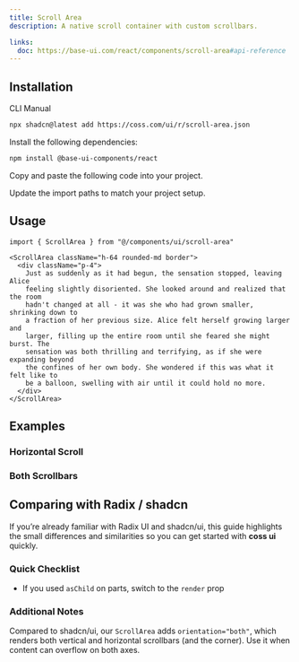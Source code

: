 ```yaml
---
title: Scroll Area
description: A native scroll container with custom scrollbars.

links:
  doc: https://base-ui.com/react/components/scroll-area#api-reference
---
```


<ComponentPreview
  name="scroll-area-demo"
  className="[&_.preview>*]:w-full [&_.preview>*]:max-w-64"
/>

## Installation

<CodeTabs>

<TabsList>
  <TabsTab value="cli">CLI</TabsTab>
  <TabsTab value="manual">Manual</TabsTab>
</TabsList>
<TabsPanel value="cli">

```bash
npx shadcn@latest add https://coss.com/ui/r/scroll-area.json
```

</TabsPanel>

<TabsPanel value="manual">

<Steps>

<Step>Install the following dependencies:</Step>

```bash
npm install @base-ui-components/react
```

<Step>Copy and paste the following code into your project.</Step>

<ComponentSource name="scroll-area" title="components/ui/scroll-area.tsx" />

<Step>Update the import paths to match your project setup.</Step>

</Steps>

</TabsPanel>

</CodeTabs>

## Usage

```tsx
import { ScrollArea } from "@/components/ui/scroll-area"
```

```tsx
<ScrollArea className="h-64 rounded-md border">
  <div className="p-4">
    Just as suddenly as it had begun, the sensation stopped, leaving Alice
    feeling slightly disoriented. She looked around and realized that the room
    hadn't changed at all - it was she who had grown smaller, shrinking down to
    a fraction of her previous size. Alice felt herself growing larger and
    larger, filling up the entire room until she feared she might burst. The
    sensation was both thrilling and terrifying, as if she were expanding beyond
    the confines of her own body. She wondered if this was what it felt like to
    be a balloon, swelling with air until it could hold no more.
  </div>
</ScrollArea>
```

## Examples

### Horizontal Scroll

<ComponentPreview name="scroll-area-horizontal" />

### Both Scrollbars

<ComponentPreview name="scroll-area-both" />

## Comparing with Radix / shadcn

If you’re already familiar with Radix UI and shadcn/ui, this guide highlights the small differences and similarities so you can get started with **coss ui** quickly.

### Quick Checklist

- If you used `asChild` on parts, switch to the `render` prop

### Additional Notes

Compared to shadcn/ui, our `ScrollArea` adds `orientation="both"`, which renders both vertical and horizontal scrollbars (and the corner). Use it when content can overflow on both axes.
